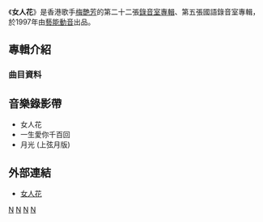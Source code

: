 {{Otheruses|女人花}}
{{Unreferenced|time=2021-10-16T00:17:50+00:00}}
{{Album infobox | <!-- See Wikipedia:WikiProject_Albums -->
|  Name        = 女人花
|  Type        = [[專輯|專輯]]
|  Artist      = [[梅艷芳|梅艷芳]]
|  Cover       = Womanflower-cover.JPG
|  Released    = 1997年
|  Recorded    = 
|  Genre       = [[華語流行音樂|華語流行音樂]]
|  Length      = 
|  Label       = [[藝能動音|藝能動音]]
|  Number      =
|  Producer    = [[李安修|李安修]]、[[陳耀川|陳耀川]]、[[陳富榮|陳富榮]]、[[倫永亮|倫永亮]]
|  Last album  = [[鏡花水月_(梅艷芳專輯)|鏡花水月]] <br />(1997)
|  This album  = '''女人花''' <br />(1997)
|  Next album  = [[變奏_(梅艷芳專輯)|變奏]] <br />(1998)
}}

《'''女人花'''》是香港歌手[[梅艷芳|梅艷芳]]的第二十二張[[錄音室專輯|錄音室專輯]]、第五張國語錄音室專輯，於1997年由[[藝能動音|藝能動音]]出品。

==專輯介紹==
===曲目資料===
{{Tracklist
| collapsed = 
| headline = 
| font_size = 
| total_length = 
| all_writing = 
| all_music = 
| all_lyrics = 
| all_arranger = 
| all_producer = 
| all_except =
| extra_column =
| title1 = 女人花
| note1 = 
| longnote1 = 第一主打歌<br>本歌曲为张敏、汤镇宗、汤镇业主演的电视剧《东方母亲》之主题歌
| music1 = [[陳耀川|陳耀川]]
| lyrics1 = [[李安修|李安修]]
| arranger1 = [[何國杰|何國杰]]
| producer1 = 陳耀川
| extra1 = 
| length1 = 

| title2 = 一生愛你千百回
| note2 = 
| longnote2 = 第二主打歌<br>與新加坡歌手[[鄭展倫|鄭展倫]]的《我要》同曲同詞
| music2 = [[葉良俊|葉良俊]]
| lyrics2 = [[陳佳明|陳佳明]]
| arranger2 = 何國杰
| producer2 = 陳耀川
| extra2 = 
| length2 = 

| title3 = 月光
| note3 = 上弦月版
| longnote3 = 第三主打歌
| music3 = [[陳富榮|陳富榮]]
| lyrics3 = [[易家揚|易家揚]]
| arranger3 = [[鮑比達|鮑比達]]
| producer3 = 陳富榮
| extra3 = 
| length3 = 

| title4 =  到明天再做好女人
| note4 = 
| longnote4 = 粵語原曲為《第六個星期》
| music4 = [[倫永亮|倫永亮]]
| lyrics4 = [[施人誠|施人誠]]
| arranger4 = [[鍾興民|鍾興民]]
| producer4 = 陳富榮
| extra4 = 
| length4 = 

| title5 = 上火
| note5 = 
| longnote5 = 
| music5 = [[蔡議樟|蔡議樟]]
| lyrics5 = [[陳樂融|陳樂融]]
| arranger5 = [[屠穎|屠穎]]
| producer5 = 陳富榮
| extra5 = 
| length5 = 

| title6 = 我是多麼值得愛
| note6 = 
| longnote6 = 
| music6 = [[侯志堅|侯志堅]]
| lyrics6 = [[姚若龍|姚若龍]]
| arranger6 = 鮑比達
| producer6 = 陳富榮
| extra6 = 
| length6 = 

| title7 = 相愛
| note7 = 
| longnote7 = 
| music7 = [[吳旭文|吳旭文]]
| lyrics7 = [[厲曼婷|厲曼婷]]
| arranger7 = 鮑比達
| producer7 = 陳耀川
| extra7 = 
| length7 = 

| title8 = 受不了沒有愛情
| note8 = 
| longnote8 = 
| music8 = [[洪晟文|洪晟文]]<br>[[黃麗星|黃麗星]]
| lyrics8 = 姚若龍
| arranger8 = 鮑比達
| producer8 = 陳富榮
| extra8 = 
| length8 = 

| title9 = 愈愛愈無求
| note9 = 
| longnote9 = 
| music9 = 蔡議樟
| lyrics9 = 姚若龍
| arranger9 = 何國杰
| producer9 = 陳富榮
| extra9 = 
| length9 = 

| title10 = 月光
| note10 = 下弦月版
| longnote10 = 
| music10 = 陳富榮
| lyrics10 = 易家揚
| arranger10 = 倫永亮
| producer10 = 倫永亮
| extra10 = 
| length10 = 
}}

<!-- ==發行版本== -->

==音樂錄影帶==
*女人花
*一生愛你千百回
*月光 (上弦月版)

<!-- ==製作團隊== -->
<!-- ==成績== -->
<!-- ==參考資料== -->

==外部連結==
*[http://www.03ka.com/dianshiju/index23580.html 女人花]

{{梅艷芳}}

[[Category:梅艷芳音樂專輯|N]]
[[Category:1997年音樂專輯|N]]
[[Category:台灣音樂專輯|N]]
[[Category:香港流行音乐专辑|N]]